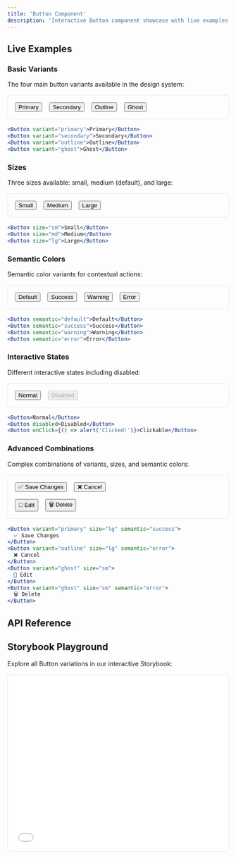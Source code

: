 ```yaml
---
title: 'Button Component'
description: 'Interactive Button component showcase with live examples and API documentation'
---
```



<ComponentShowcase
  componentName="Button"
  examples={[]}
  storybookId="components-button--primary"
  className="button-showcase"
/>

## Live Examples

### Basic Variants

The four main button variants available in the design system:

<div style="display: flex; gap: 1rem; flex-wrap: wrap; margin: 1rem 0; padding: 1rem; border: 1px solid #e5e7eb; border-radius: 0.5rem;">
  <Button variant="primary">Primary</Button>
  <Button variant="secondary">Secondary</Button>
  <Button variant="outline">Outline</Button>
  <Button variant="ghost">Ghost</Button>
</div>

```jsx
<Button variant="primary">Primary</Button>
<Button variant="secondary">Secondary</Button>
<Button variant="outline">Outline</Button>
<Button variant="ghost">Ghost</Button>
```

### Sizes

Three sizes available: small, medium (default), and large:

<div style="display: flex; gap: 1rem; align-items: center; flex-wrap: wrap; margin: 1rem 0; padding: 1rem; border: 1px solid #e5e7eb; border-radius: 0.5rem;">
  <Button size="sm">Small</Button>
  <Button size="md">Medium</Button>
  <Button size="lg">Large</Button>
</div>

```jsx
<Button size="sm">Small</Button>
<Button size="md">Medium</Button>
<Button size="lg">Large</Button>
```

### Semantic Colors

Semantic color variants for contextual actions:

<div style="display: flex; gap: 1rem; flex-wrap: wrap; margin: 1rem 0; padding: 1rem; border: 1px solid #e5e7eb; border-radius: 0.5rem;">
  <Button semantic="default">Default</Button>
  <Button semantic="success">Success</Button>
  <Button semantic="warning">Warning</Button>
  <Button semantic="error">Error</Button>
</div>

```jsx
<Button semantic="default">Default</Button>
<Button semantic="success">Success</Button>
<Button semantic="warning">Warning</Button>
<Button semantic="error">Error</Button>
```

### Interactive States

Different interactive states including disabled:

<div style="display: flex; gap: 1rem; flex-wrap: wrap; margin: 1rem 0; padding: 1rem; border: 1px solid #e5e7eb; border-radius: 0.5rem;">
  <Button>Normal</Button>
  <Button disabled>Disabled</Button>
</div>

```jsx
<Button>Normal</Button>
<Button disabled>Disabled</Button>
<Button onClick={() => alert('Clicked!')}>Clickable</Button>
```

### Advanced Combinations

Complex combinations of variants, sizes, and semantic colors:

<div style="margin: 1rem 0; padding: 1rem; border: 1px solid #e5e7eb; border-radius: 0.5rem;">
  <div style="display: flex; gap: 1rem; flex-wrap: wrap; margin-bottom: 1rem;">
    <Button variant="primary" size="lg" semantic="success">
      ✅ Save Changes
    </Button>
    <Button variant="outline" size="lg" semantic="error">
      ❌ Cancel
    </Button>
  </div>
  <div style="display: flex; gap: 1rem; flex-wrap: wrap;">
    <Button variant="ghost" size="sm">
      📝 Edit
    </Button>
    <Button variant="ghost" size="sm" semantic="error">
      🗑️ Delete
    </Button>
  </div>
</div>

```jsx
<Button variant="primary" size="lg" semantic="success">
  ✅ Save Changes
</Button>
<Button variant="outline" size="lg" semantic="error">
  ❌ Cancel
</Button>
<Button variant="ghost" size="sm">
  📝 Edit
</Button>
<Button variant="ghost" size="sm" semantic="error">
  🗑️ Delete
</Button>
```

## API Reference

<PropsTable componentName="Button" />

## Storybook Playground

Explore all Button variations in our interactive Storybook:

<div style="border: 1px solid #e5e7eb; border-radius: 0.5rem; overflow: hidden; height: 400px; margin: 1rem 0;">
  <iframe
    src="/storybook/iframe.html?id=components-button--primary&viewMode=story"
    style="width: 100%; height: 100%; border: 0;"
    title="Button Storybook"
    loading="lazy"
  />
</div>

<div style="text-align: center; margin: 1rem 0;">
  <a
    href="/storybook/?path=/story/components-button--primary"
    target="_blank"
    rel="noopener noreferrer"
    style="display: inline-flex; align-items: center; padding: 0.5rem 1rem; background: #3b82f6; color: white; text-decoration: none; border-radius: 0.375rem;"
  >
    🚀 Open in Storybook
  </a>
</div>

## Usage Guidelines

### When to Use

- **Primary actions**: Use the primary variant for the main action on a page
- **Secondary actions**: Use secondary or outline variants for supporting actions
- **Destructive actions**: Use the error semantic variant for delete/remove actions
- **Success confirmations**: Use the success semantic variant for save/confirm actions

### Accessibility

The Button component includes:

- Proper ARIA attributes for screen readers
- Keyboard navigation support (Tab, Enter, Space)
- Focus indicators that meet WCAG contrast requirements
- Disabled state handling that prevents interaction

### Theme Integration

Buttons automatically adapt to light and dark themes using CSS custom properties from `@sparkle/theme`. The semantic color variants maintain proper contrast ratios across all theme modes.

## Related Components

- **IconButton**: For icon-only actions
- **ButtonGroup**: For related button collections
- **ToggleButton**: For on/off state toggles
